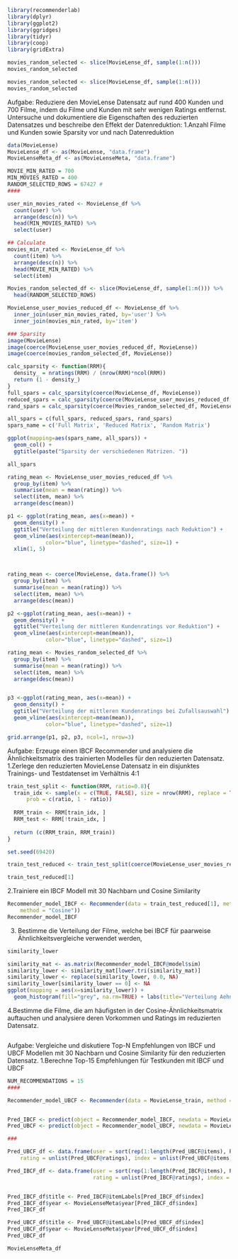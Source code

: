```r
library(recommenderlab)
library(dplyr)
library(ggplot2)
library(ggridges)
library(tidyr)
library(coop)
library(gridExtra)
```
```r
movies_random_selected <- slice(MovieLense_df, sample(1:n()))
movies_random_selected
```
```r
movies_random_selected <- slice(MovieLense_df, sample(1:n()))
movies_random_selected
```
Aufgabe: Reduziere den MovieLense Datensatz auf rund 400 Kunden 
und 700 Filme, indem du Filme und Kunden  mit sehr wenigen Ratings 
entfernst.
Untersuche und dokumentiere die Eigenschaften des reduzierten 
Datensatzes und beschreibe den Effekt der Datenreduktion:
  1.Anzahl Filme und Kunden sowie Sparsity vor und nach Datenreduktion
```r
data(MovieLense)
MovieLense_df <- as(MovieLense, "data.frame")
MovieLenseMeta_df <- as(MovieLenseMeta, "data.frame")
```
```r
MOVIE_MIN_RATED = 700
MIN_MOVIES_RATED = 400
RANDOM_SELECTED_ROWS = 67427 #
####

user_min_movies_rated <- MovieLense_df %>%
  count(user) %>%
  arrange(desc(n)) %>%
  head(MIN_MOVIES_RATED) %>%
  select(user)

## Calculate 
movies_min_rated <- MovieLense_df %>%
  count(item) %>%
  arrange(desc(n)) %>%
  head(MOVIE_MIN_RATED) %>%
  select(item)

Movies_random_selected_df <- slice(MovieLense_df, sample(1:n())) %>%
  head(RANDOM_SELECTED_ROWS)

MovieLense_user_movies_reduced_df <- MovieLense_df %>%
  inner_join(user_min_movies_rated, by='user') %>%
  inner_join(movies_min_rated, by='item')

### Sparsity
image(MovieLense)
image(coerce(MovieLense_user_movies_reduced_df, MovieLense))
image(coerce(movies_random_selected_df, MovieLense))
```
```r
calc_sparsity <- function(RRM){
  density_ = nratings(RRM) / (nrow(RRM)*ncol(RRM))
  return (1 - density_)
}
full_spars = calc_sparsity(coerce(MovieLense_df, MovieLense))
reduced_spars = calc_sparsity(coerce(MovieLense_user_movies_reduced_df, MovieLense))
rand_spars = calc_sparsity(coerce(Movies_random_selected_df, MovieLense))

all_spars = c(full_spars, reduced_spars, rand_spars)
spars_name = c('Full Matrix', 'Reduced Matrix', 'Random Matrix')

ggplot(mapping=aes(spars_name, all_spars)) + 
  geom_col() +
  ggtitle(paste("Sparsity der verschiedenen Matrizen. "))
```
```r
all_spars
```
```r
rating_mean <- MovieLense_user_movies_reduced_df %>%
  group_by(item) %>%
  summarise(mean = mean(rating)) %>%
  select(item, mean) %>%
  arrange(desc(mean))

p1 <- ggplot(rating_mean, aes(x=mean)) + 
  geom_density() +
  ggtitle("Verteilung der mittleren Kundenratings nach Reduktion") + 
  geom_vline(aes(xintercept=mean(mean)),
            color="blue", linetype="dashed", size=1) +
  xlim(1, 5)



rating_mean <- coerce(MovieLense, data.frame()) %>%
  group_by(item) %>%
  summarise(mean = mean(rating)) %>%
  select(item, mean) %>%
  arrange(desc(mean))

p2 <-ggplot(rating_mean, aes(x=mean)) + 
  geom_density() +
  ggtitle("Verteilung der mittleren Kundenratings vor Reduktion") + 
  geom_vline(aes(xintercept=mean(mean)),
            color="blue", linetype="dashed", size=1)

rating_mean <- Movies_random_selected_df %>%
  group_by(item) %>%
  summarise(mean = mean(rating)) %>%
  select(item, mean) %>%
  arrange(desc(mean))


p3 <-ggplot(rating_mean, aes(x=mean)) + 
  geom_density() +
  ggtitle("Verteilung der mittleren Kundenratings bei Zufallsauswahl") + 
  geom_vline(aes(xintercept=mean(mean)),
            color="blue", linetype="dashed", size=1)

grid.arrange(p1, p2, p3, ncol=1, nrow=3)

```
Aufgabe: Erzeuge einen IBCF Recommender und analysiere die 
Ähnlichkeitsmatrix des trainierten Modelles für den reduzierten 
Datensatz.
1.Zerlege den reduzierten MovieLense Datensatz in ein disjunktes Trainings-
und Testdatenset im Verhältnis 4:1
```r
train_test_split <- function(RRM, ratio=0.8){
  train_idx <- sample(x = c(TRUE, FALSE), size = nrow(RRM), replace = TRUE, 
      prob = c(ratio, 1 - ratio))
  
  RRM_train <- RRM[train_idx, ]
  RRM_test <- RRM[!train_idx, ]
  
  return (c(RRM_train, RRM_train))
}

set.seed(69420)

train_test_reduced <- train_test_split(coerce(MovieLense_user_movies_reduced_df, MovieLense))
```
```r
train_test_reduced[1]
```

2.Trainiere ein IBCF Modell mit 30 Nachbarn und Cosine Similarity
```r
Recommender_model_IBCF <- Recommender(data = train_test_reduced[1], method = "IBCF", parameter = list(k = 30, 
    method = "Cosine"))
Recommender_model_IBCF
```
3. Bestimme die Verteilung der Filme, welche bei IBCF für paarweise 
Ähnlichkeitsvergleiche verwendet werden,

```r
similarity_lower
```

```r
similarity_mat <- as.matrix(Recommender_model_IBCF@model$sim)
similarity_lower <- similarity_mat[lower.tri(similarity_mat)]
similarity_lower <- replace(similarity_lower, 0.0, NA)
similarity_lower[similarity_lower == 0] <- NA  
ggplot(mapping = aes(x=similarity_lower)) +
  geom_histogram(fill="grey", na.rm=TRUE) + labs(title="Verteilung Aehnlichkeiten") + xlab("Cosine-Aehnlichkeit")
```
4.Bestimme die Filme, die am häufigsten in der Cosine-Ähnlichkeitsmatrix 
auftauchen und analysiere deren Vorkommen und Ratings im reduzierten 
Datensatz.
```r



```
Aufgabe: Vergleiche und diskutiere Top-N Empfehlungen von IBCF und 
UBCF Modellen mit 30 Nachbarn und Cosine Similarity für den 
reduzierten Datensatz.
1.Berechne Top-15 Empfehlungen für Testkunden mit IBCF und UBCF
```r
NUM_RECOMMENDATIONS = 15
####

Recommender_model_UBCF <- Recommender(data = MovieLense_train, method = "UBCF", parameter = list(method = "Cosine"))


Pred_IBCF <- predict(object = Recommender_model_IBCF, newdata = MovieLense_test, n = NUM_RECOMMENDATIONS)
Pred_UBCF <- predict(object = Recommender_model_UBCF, newdata = MovieLense_test, n = NUM_RECOMMENDATIONS)

###

```
```r
Pred_UBCF_df <- data.frame(user = sort(rep(1:length(Pred_UBCF@items), Pred_UBCF@n)), 
    rating = unlist(Pred_UBCF@ratings), index = unlist(Pred_UBCF@items))

Pred_IBCF_df <- data.frame(user = sort(rep(1:length(Pred_IBCF@items), Pred_IBCF@n)), 
                           rating = unlist(Pred_IBCF@ratings), index = unlist(Pred_IBCF@items))


Pred_IBCF_df$title <- Pred_IBCF@itemLabels[Pred_IBCF_df$index]
Pred_IBCF_df$year <- MovieLenseMeta$year[Pred_IBCF_df$index]
Pred_IBCF_df

Pred_UBCF_df$title <- Pred_UBCF@itemLabels[Pred_UBCF_df$index]
Pred_UBCF_df$year <- MovieLenseMeta$year[Pred_UBCF_df$index]
Pred_UBCF_df

```
```r
MovieLenseMeta_df

```
```r



```